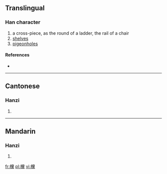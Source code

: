 ==Translingual==

===Han character===
{{Han char|rn=75|rad=木|as=20|sn=24|four=4993<sub>1</sub>|canj=木火月火 (DFBF)}}

# a cross-piece, as the round of a ladder, the rail of a chair
# [[shelves]]
# [[pigeonholes]]

====References====
* {{Han ref|kx=0564.040|dkj=15953|dj=0953.070|hdz=21325.120|uh=6B13|ud=27411|bh=F8AC|bd=63660}}

----

==Cantonese==

===Hanzi===
{{yue-hanzi|jyut=|y=dong1}}

# {{defn|Cantonese|sort=木20}}

----

==Mandarin==

===Hanzi===
{{cmn-hanzi|pin=[[dǎng]] ([[dang3]])|wg=tang<sup>3</sup>}}

# {{defn|Mandarin|sort=木20}}

[[fr:欓]]
[[pl:欓]]
[[vi:欓]]